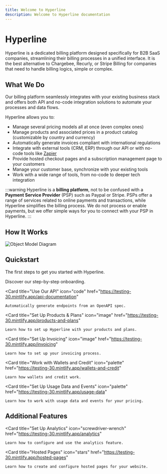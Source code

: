 ```yaml
---
title: Welcome to Hyperline
description: Welcome to Hyperline documentation
---
```


# Hyperline

Hyperline is a dedicated billing platform designed specifically for B2B SaaS companies, streamlining their billing processes in a unified interface. It is the best alternative to Chargebee, Recurly, or Stripe Billing for companies that need to handle billing logics, simple or complex.

## What We Do

Our billing platform seamlessly integrates with your existing business stack and offers both API and no-code integration solutions to automate your processes and data flows.

Hyperline allows you to:

- Manage several pricing models all at once (even complex ones)
- Manage products and associated prices in a product catalog (customizable by country and currency)
- Automatically generate invoices compliant with international regulations
- Integrate with external tools (CRM, ERP) through our API or with no-code tools like [Zapier](https://doc.hyperline.co/docs/zapier)
- Provide hosted checkout pages and a subscription management page to your customers
- Manage your customer base, synchronize with your existing tools
- Work with a wide range of tools, from no-code to deeper tech integration

:::warning
Hyperline is a **billing platform**, not to be confused with a **Payment Service Provider** (PSP) such as Paypal or Stripe. PSPs offer a range of services related to online payments and transactions, while Hyperline simplifies the billing process. We do not process or enable payments, but we offer simple ways for you to connect with your PSP in Hyperline.
:::

## How It Works

![Object Model Diagram](https://docs.withorb.com/guides/concepts#object-model-diagram)

## Quickstart

The first steps to get you started with Hyperline.

<CardGroup cols={2}>
  <Card
    title="Our Onboarding Process"
    icon="pen-to-square"
    href="https://testing-30.mintlify.app/our-onboarding-process"
  >
    Discover our step-by-step onboarding.
  </Card>

  <Card
    title="Use Our API"
    icon="code"
    href="https://testing-30.mintlify.app/api-documentation"
  >
    Automatically generate endpoints from an OpenAPI spec.
  </Card>

  <Card
    title="Set Up Products & Plans"
    icon="image"
    href="https://testing-30.mintlify.app/products-and-plans"
  >
    Learn how to set up Hyperline with your products and plans.
  </Card>

  <Card
    title="Set Up Invoicing"
    icon="image"
    href="https://testing-30.mintlify.app/invoicing"
  >
    Learn how to set up your invoicing process.
  </Card>

  <Card
    title="Work with Wallets and Credit"
    icon="palette"
    href="https://testing-30.mintlify.app/wallets-and-credit"
  >
    Learn how wallets and credit work.
  </Card>

  <Card
    title="Set Up Usage Data and Events"
    icon="palette"
    href="https://testing-30.mintlify.app/usage-data"
  >
    Learn how to work with usage data and events for your pricing.
  </Card>
</CardGroup>

## Additional Features

<CardGroup cols={2}>

  <Card
    title="Set Up Analytics"
    icon="screwdriver-wrench"
    href="https://testing-30.mintlify.app/analytics"
  >
    Learn how to configure and use the analytics feature.
  </Card>

  <Card
    title="Hosted Pages"
    icon="stars"
    href="https://testing-30.mintlify.app/hosted-pages"
  >
    Learn how to create and configure hosted pages for your website.
  </Card>
</CardGroup>
